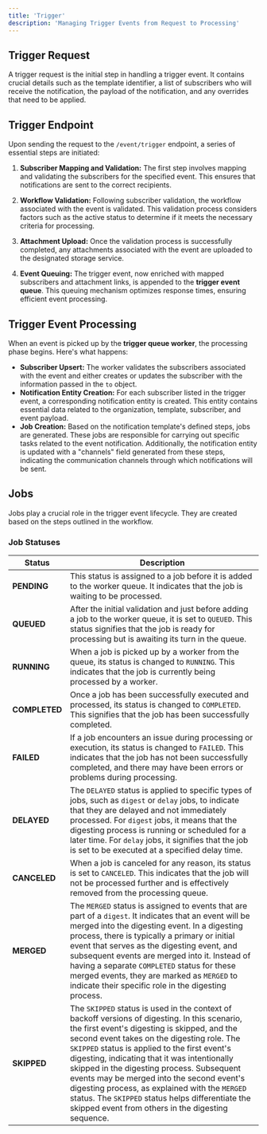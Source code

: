 ```yaml
---
title: 'Trigger'
description: 'Managing Trigger Events from Request to Processing'
---
```


## Trigger Request

A trigger request is the initial step in handling a trigger event. It contains crucial details such as the template identifier, a list of subscribers who will receive the notification, the payload of the notification, and any overrides that need to be applied.

## Trigger Endpoint

Upon sending the request to the `/event/trigger` endpoint, a series of essential steps are initiated:

1. **Subscriber Mapping and Validation:** The first step involves mapping and validating the subscribers for the specified event. This ensures that notifications are sent to the correct recipients.

2. **Workflow Validation:** Following subscriber validation, the workflow associated with the event is validated. This validation process considers factors such as the active status to determine if it meets the necessary criteria for processing.

3. **Attachment Upload:** Once the validation process is successfully completed, any attachments associated with the event are uploaded to the designated storage service.

4. **Event Queuing:** The trigger event, now enriched with mapped subscribers and attachment links, is appended to the **trigger event queue**. This queuing mechanism optimizes response times, ensuring efficient event processing.

## Trigger Event Processing

When an event is picked up by the **trigger queue worker**, the processing phase begins. Here's what happens:

- **Subscriber Upsert:** The worker validates the subscribers associated with the event and either creates or updates the subscriber with the information passed in the `to` object.
- **Notification Entity Creation:** For each subscriber listed in the trigger event, a corresponding notification entity is created. This entity contains essential data related to the organization, template, subscriber, and event payload.
- **Job Creation:** Based on the notification template's defined steps, jobs are generated. These jobs are responsible for carrying out specific tasks related to the event notification. Additionally, the notification entity is updated with a "channels" field generated from these steps, indicating the communication channels through which notifications will be sent.

## Jobs

Jobs play a crucial role in the trigger event lifecycle. They are created based on the steps outlined in the workflow.

### Job Statuses

| Status        | Description                                                                                                                                                                                                                                                                                                                                                                                                                                                                                                                                          |
| ------------- | ---------------------------------------------------------------------------------------------------------------------------------------------------------------------------------------------------------------------------------------------------------------------------------------------------------------------------------------------------------------------------------------------------------------------------------------------------------------------------------------------------------------------------------------------------- |
| **PENDING**   | This status is assigned to a job before it is added to the worker queue. It indicates that the job is waiting to be processed.                                                                                                                                                                                                                                                                                                                                                                                                                       |
| **QUEUED**    | After the initial validation and just before adding a job to the worker queue, it is set to `QUEUED`. This status signifies that the job is ready for processing but is awaiting its turn in the queue.                                                                                                                                                                                                                                                                                                                                              |
| **RUNNING**   | When a job is picked up by a worker from the queue, its status is changed to `RUNNING`. This indicates that the job is currently being processed by a worker.                                                                                                                                                                                                                                                                                                                                                                                        |
| **COMPLETED** | Once a job has been successfully executed and processed, its status is changed to `COMPLETED`. This signifies that the job has been successfully completed.                                                                                                                                                                                                                                                                                                                                                                                          |
| **FAILED**    | If a job encounters an issue during processing or execution, its status is changed to `FAILED`. This indicates that the job has not been successfully completed, and there may have been errors or problems during processing.                                                                                                                                                                                                                                                                                                                       |
| **DELAYED**   | The `DELAYED` status is applied to specific types of jobs, such as `digest` or `delay` jobs, to indicate that they are delayed and not immediately processed. For `digest` jobs, it means that the digesting process is running or scheduled for a later time. For `delay` jobs, it signifies that the job is set to be executed at a specified delay time.                                                                                                                                                                                          |
| **CANCELED**  | When a job is canceled for any reason, its status is set to `CANCELED`. This indicates that the job will not be processed further and is effectively removed from the processing queue.                                                                                                                                                                                                                                                                                                                                                              |
| **MERGED**    | The `MERGED` status is assigned to events that are part of a `digest`. It indicates that an event will be merged into the digesting event. In a digesting process, there is typically a primary or initial event that serves as the digesting event, and subsequent events are merged into it. Instead of having a separate `COMPLETED` status for these merged events, they are marked as `MERGED` to indicate their specific role in the digesting process.                                                                                        |
| **SKIPPED**   | The `SKIPPED` status is used in the context of backoff versions of digesting. In this scenario, the first event's digesting is skipped, and the second event takes on the digesting role. The `SKIPPED` status is applied to the first event's digesting, indicating that it was intentionally skipped in the digesting process. Subsequent events may be merged into the second event's digesting process, as explained with the `MERGED` status. The `SKIPPED` status helps differentiate the skipped event from others in the digesting sequence. |
